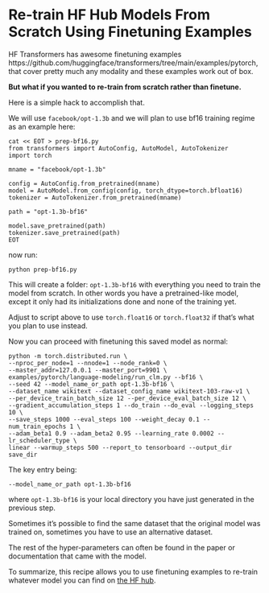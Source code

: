 # Re-train HF Hub Models From Scratch Using Finetuning Examples

HF Transformers has awesome finetuning examples  https://github.com/huggingface/transformers/tree/main/examples/pytorch, that cover pretty much any modality and these examples work out of box.

**But what if you wanted to re-train from scratch rather than finetune.**

Here is a simple hack to accomplish that.

We will use `facebook/opt-1.3b` and we will plan to use bf16 training regime as an example here:

```
cat << EOT > prep-bf16.py
from transformers import AutoConfig, AutoModel, AutoTokenizer
import torch

mname = "facebook/opt-1.3b"

config = AutoConfig.from_pretrained(mname)
model = AutoModel.from_config(config, torch_dtype=torch.bfloat16)
tokenizer = AutoTokenizer.from_pretrained(mname)

path = "opt-1.3b-bf16"

model.save_pretrained(path)
tokenizer.save_pretrained(path)
EOT
```

now run:

```
python prep-bf16.py
```

This will create a folder: `opt-1.3b-bf16` with everything you need to train the model from scratch. In other words you have a pretrained-like model, except it only had its initializations done and none of the training yet.

Adjust to script above to use `torch.float16` or `torch.float32` if that's what you plan to use instead.

Now you can proceed with finetuning this saved model as normal:

```
python -m torch.distributed.run \
--nproc_per_node=1 --nnode=1 --node_rank=0 \
--master_addr=127.0.0.1 --master_port=9901 \
examples/pytorch/language-modeling/run_clm.py --bf16 \
--seed 42 --model_name_or_path opt-1.3b-bf16 \
--dataset_name wikitext --dataset_config_name wikitext-103-raw-v1 \
--per_device_train_batch_size 12 --per_device_eval_batch_size 12 \
--gradient_accumulation_steps 1 --do_train --do_eval --logging_steps 10 \
--save_steps 1000 --eval_steps 100 --weight_decay 0.1 --num_train_epochs 1 \
--adam_beta1 0.9 --adam_beta2 0.95 --learning_rate 0.0002 --lr_scheduler_type \
linear --warmup_steps 500 --report_to tensorboard --output_dir save_dir
```

The key entry being:
```
--model_name_or_path opt-1.3b-bf16
```

where `opt-1.3b-bf16` is your local directory you have just generated in the previous step.

Sometimes it's possible to find the same dataset that the original model was trained on, sometimes you have to use an alternative dataset.

The rest of the hyper-parameters can often be found in the paper or documentation that came with the model.

To summarize, this recipe allows you to use finetuning examples to re-train whatever model you can find on [the HF hub](https://huggingface.co/models).
